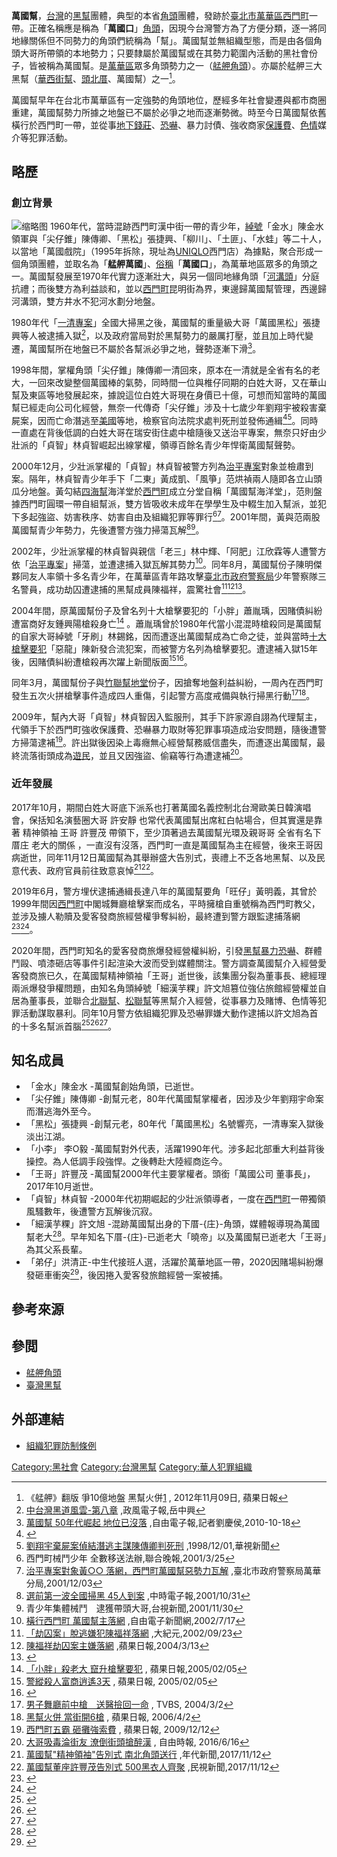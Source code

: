 {{Infobox Criminal organization
| name                = 萬國幫
| image             =  <!--(filename only)-->
| image_size        =  <!--(defaults to 220px)-->
| founded             = 1960年代
| founding location   = 活動於台北市萬華區西門町一帶
| founded by          = 「金水」陳金水
| named_after       = 萬國幫以統合不同幫派名之
| years active        = 1960年代－目前
| territory           = 以台灣台北市萬華區西門町為基地
| ethnic makeup       = 本省為主
| leaders           =   不明
| membership est      = 不及百人
| criminal activities = 圍事、強盜、妨害秩序<br>妨害自由及組織犯罪<br>強索[[西門町|西門町]]商家保護費
| allies              = 萬國幫總堂及其下分堂
| rivals              = 其它利益衝突黑幫
| notable_members   =  
}}

'''萬國幫'''，[[台灣|台灣]]的[[黑幫|黑幫]]團體，典型的本省[[台灣黑社會#角頭型|角頭]]團體，發跡於[[臺北市|臺北市]][[萬華區|萬華區]][[西門町|西門町]]一帶。正確名稱應是稱為「'''萬國口'''」[[角頭|角頭]]，因現今台灣警方為了方便分類，逐一將同地緣關係但不同勢力的角頭們統稱為「幫」。萬國幫並無組織型態，而是由各個角頭大哥所帶領的本地勢力；只要隸屬於萬國幫或在其勢力範圍內活動的黑社會份子，皆被稱為萬國幫。是[[萬華區|萬華區]]眾多角頭勢力之一（[[艋舺角頭|艋舺角頭]]）。亦屬於艋舺三大黑幫（[[華西街幫|華西街幫]]、[[頭北厝|頭北厝]]、萬國幫）之一<ref>《艋舺》翻版 爭10億地盤 黑幫火併[http://www.appledaily.com.tw/appledaily/article/headline/20121109/34630719/] {{Wayback|url=http://www.appledaily.com.tw/appledaily/article/headline/20121109/34630719/ |date=20161120084559 }}, 2012年11月09日, 蘋果日報</ref>。

萬國幫早年在台北市萬華區有一定強勢的角頭地位，歷經多年社會變遷與都市商圈重建，萬國幫勢力所據之地盤已不屬於必爭之地而逐漸勢微。時至今日萬國幫依舊橫行於西門町一帶，並從事[[地下錢莊|地下錢莊]]、[[恐嚇|恐嚇]]、暴力討債、強收商家[[保護費|保護費]]、[[色情|色情]]媒介等犯罪活動。

==略歷==
===創立背景===
[[File:TCPD_Hanzhong_Street_Police_Station_20120714.jpg|缩略图]]
1960年代，當時混跡西門町漢中街一帶的青少年，[[綽號|綽號]]「金水」陳金水領軍與「尖仔錐」陳傳卿、「黑松」張捷興、「柳川」、「土匪」、「水蛙」等二十人，以當地「萬國戲院」（1995年拆除，現址為[[UNIQLO|UNIQLO]]西門店）為據點，聚合形成一個角頭團體，並取名為「'''艋舺萬國'''」、[[俗稱|俗稱]]「'''萬國口'''」，為萬華地區眾多的角頭之一。萬國幫發展至1970年代實力逐漸壯大，與另一個同地緣角頭「[[河溝頭|河溝頭]]」分庭抗禮；而後雙方為利益談和，並以[[西門町|西門町]]昆明街為界，東邊歸萬國幫管理，西邊歸河溝頭，雙方井水不犯河水劃分地盤。

1980年代「[[一清專案|一清專案]]」全國大掃黑之後，萬國幫的重量級大哥「萬國黑松」張捷興等人被逮捕入獄<ref>[http://www.99ch.com.tw/news-detail.asp?doc_id=3259 中台灣黑道風雲-第八章] {{Wayback|url=http://www.99ch.com.tw/news-detail.asp?doc_id=3259 |date=20180116135210 }},政風電子報,岳中興</ref>，以及政府當局對於黑幫勢力的嚴厲打壓，並且加上時代變遷，萬國幫所在地盤已不屬於各幫派必爭之地，聲勢逐漸下滑<ref>[http://www.libertytimes.com.tw/2010/new/oct/18/today-so6-2.htm 萬國幫 50年代崛起 地位已沒落] {{Wayback|url=http://www.libertytimes.com.tw/2010/new/oct/18/today-so6-2.htm |date=20120901002206 }},自由電子報,記者劉慶侯,2010-10-18</ref>。

1998年間，掌權角頭「尖仔錐」陳傳卿一清回來，原本在一清就是全省有名的老大，一回來改變整個萬國棒的氣勢，同時間一位與椎仔同期的白姓大哥，又在華山幫及東區等地發展起來，據說這位白姓大哥現在身價已十億，可想而知當時的萬國幫已經走向公司化經營，無奈一代傳奇「尖仔錐」涉及十七歲少年劉翔宇被殺害棄屍案，因而亡命潛逃至[[美國|美國]]等地，檢察官向法院求處判死刑並發佈通緝<ref>{{cite news|author=屈繼堯、薛松乾|url=http://news.cts.com.tw/cts/general/199809/199809040019269.html|title=劉翔宇證實遭殺害一名嫌犯投案|publisher=華視新聞|date=1998-09-04|accessdate=2020-10-20|archive-date=2021-01-03|archive-url=https://web.archive.org/web/20210103130051/http://news.cts.com.tw/cts/general/199809/199809040019269.html|dead-url=no}}</ref><ref>[http://news.cts.com.tw/cts/general/199812/199812010022151.html 劉翔宇棄屍案偵結潛逃主謀陳傳卿判死刑] {{Wayback|url=http://news.cts.com.tw/cts/general/199812/199812010022151.html |date=20210103130055 }},1998/12/01,華視新聞</ref>。同時一直處在背後低調的白姓大哥在瑞安街住處中槍隨後又送治平專案，無奈只好由少壯派的「貞智」林貞智崛起出線掌權，領導百餘名青少年悍衛萬國幫聲勢。

2000年12月，少壯派掌權的「貞智」林貞智被警方列為[[治平專案|治平專案]]對象並檢肅到案。隔年，林貞智青少年手下「二東」黃成凱、「風箏」范烘禎兩人隨即各立山頭瓜分地盤。黃勾結[[四海幫|四海幫]]海洋堂於[[西門町|西門町]]成立分堂自稱「萬國幫海洋堂」，范則盤據西門町圓環一帶自組幫派，雙方皆吸收未成年在學學生及中輟生加入幫派，並犯下多起強盜、妨害秩序、妨害自由及組織犯罪等罪行<ref>西門町械鬥少年 全數移送法辦,聯合晚報,2001/3/25</ref><ref>[http://tcg2www.taipei.gov.tw/ct.asp?xItem=962155&ctNode=5158&mp=100001 治平專案對象黃○○ 落網，西門町萬國幫惡勢力瓦解] {{Wayback|url=http://tcg2www.taipei.gov.tw/ct.asp?xItem=962155&ctNode=5158&mp=100001 |date=20180116135109 }},臺北市政府警察局萬華分局,2001/12/03</ref>。2001年間，黃與范兩股萬國幫青少年勢力，先後遭警方強力掃蕩瓦解<ref>[http://old.ltn.com.tw/2001/new/oct/31/today-c1.htm 選前第一波全國掃黑 45人到案] {{Wayback|url=http://old.ltn.com.tw/2001/new/oct/31/today-c1.htm |date=20210103130106 }},中時電子報,2001/10/31</ref><ref>青少年集體械鬥　逮獲帶頭大哥,台視新聞,2001/11/30</ref>。

2002年，少壯派掌權的林貞智與親信「老三」林中輝、「阿肥」江欣霖等人遭警方依「[[治平專案|治平專案]]」掃蕩，並遭逮捕入獄瓦解其勢力<ref>[http://www.libertytimes.com.tw/2002/new/jul/17/today-c2.htm 橫行西門町 萬國幫主落網] {{Wayback|url=http://www.libertytimes.com.tw/2002/new/jul/17/today-c2.htm |date=20120410093946 }},自由電子新聞網,2002/7/17</ref>。同年8月，萬國幫份子陳明傑夥同友人率領十多名青少年，在萬華區青年路攻擊[[臺北市政府警察局|臺北市政府警察局]]少年警察隊三名警員，成功劫囚遭逮捕的黑幫成員陳福祥，震驚社會<ref>[http://www.epochtimes.com/b5/2/9/23/n217704.htm 「劫囚案」脫逃嫌犯陳福祥落網] {{Wayback|url=http://www.epochtimes.com/b5/2/9/23/n217704.htm |date=20210103130125 }},大紀元,2002/09/23</ref><ref>[http://www.appledaily.com.tw/appledaily/article/headline/20040313/780437 陳福祥劫囚案主嫌落網] {{Wayback|url=http://www.appledaily.com.tw/appledaily/article/headline/20040313/780437 |date=20160529124258 }},蘋果日報,2004/3/13</ref><ref>{{cite news |author=張文川 |url=https://news.ltn.com.tw/news/society/paper/847586 |title=兇嫌陳福祥 91年北市少年隊劫囚主角 |publisher=自由時報 |date=2015-01-15 |accessdate=2020-10-20 |archive-date=2021-01-03 |archive-url=https://web.archive.org/web/20210103130125/https://news.ltn.com.tw/news/society/paper/847586 |dead-url=no }}</ref>。

2004年間，原萬國幫份子及曾名列十大槍擊要犯的「小胖」蕭胤瑀，因賭債糾紛遭富商好友鍾興陽槍殺身亡<ref>[https://tw.appledaily.com/headline/daily/20050205/21562747 「小胖」殺老大 竄升槍擊要犯] {{Wayback|url=https://tw.appledaily.com/headline/daily/20050205/21562747 |date=20180116135352 }}, 蘋果日報,2005/02/05</ref> 。蕭胤瑀曾於1980年代當小混混時槍殺同是萬國幫的自家大哥綽號「牙刷」林錫銘，因而遭逐出萬國幫成為亡命之徒，並與當時[[十大槍擊要犯|十大槍擊要犯]]「惡龍」陳新發合流犯案，而被警方名列為槍擊要犯。遭逮補入獄15年後，因賭債糾紛遭槍殺再次躍上新聞版面<ref>[https://tw.appledaily.com/headline/daily/20050205/21562728 警縱殺人富商逍遙3天] {{Wayback|url=https://tw.appledaily.com/headline/daily/20050205/21562728 |date=20180116150646 }}, 蘋果日報, 2005/02/05</ref><ref>{{cite news |url=https://tw.nextmgz.com/realtimenews/news/13909320 |title=萬國幫老大 命喪好友槍下 |publisher=蘋果日報 |date=2004-03-11 |accessdate=2020-10-20 |archive-date=2021-01-03 |archive-url=https://web.archive.org/web/20210103130144/https://tw.nextmgz.com/realtimenews/news/13909320 |dead-url=no }}</ref>。

同年3月，萬國幫份子與[[竹聯幫|竹聯幫]][[竹聯幫地堂|地堂]]份子，因搶奪地盤利益糾紛，一周內在西門町發生五次火拼槍擊事件造成四人重傷，引起警方高度戒備與執行掃黑行動<ref>[https://news.tvbs.com.tw/entry/380614 男子舞廳前中槍　送醫撿回一命] {{Wayback|url=https://news.tvbs.com.tw/entry/380614 |date=20210103130148 }}, TVBS, 2004/3/2</ref><ref>[https://tw.appledaily.com/headline/daily/20060402/2510594 黑幫火併 當街開6槍] {{Wayback|url=https://tw.appledaily.com/headline/daily/20060402/2510594 |date=20180116135223 }}, 蘋果日報, 2006/4/2</ref>。

2009年，幫內大哥「貞智」林貞智因入監服刑，其手下許家源自詡為代理幫主，代領手下於西門町強收保護費、恐嚇暴力取財等犯罪事項造成治安問題，隨後遭警方掃蕩逮補<ref>[https://tw.appledaily.com/forum/daily/20091212/32156467 西門町五霸 砸攤強索費] {{Wayback|url=https://tw.appledaily.com/forum/daily/20091212/32156467 |date=20180116145141 }}, 蘋果日報, 2009/12/12</ref>。許出獄後因染上毒癮無心經營幫務威信盡失，而遭逐出萬國幫，最終流落街頭成為[[遊民|遊民]]，並且又因強盜、偷竊等行為遭逮補<ref>[http://news.ltn.com.tw/news/society/paper/1001093 大哥吸毒淪街友 潦倒街頭搶醉漢] {{Wayback|url=http://news.ltn.com.tw/news/society/paper/1001093 |date=20210103130220 }}, 自由時報, 2016/6/16</ref>。

===近年發展===
2017年10月，期間白姓大哥底下派系也打著萬國名義控制北台灣歐美日韓演唱會，保括知名演藝圈大哥 許安靜 也常代表萬國幫出席紅白帖場合，但其實還是靠著 精神領袖 王哥 許豐茂 帶領下，至少頂著過去萬國幫光環及親哥哥 全省有名下厝庄 老大的關係 ，一直沒有沒落，西門町一直是萬國幫為主在經營，後來王哥因病逝世，同年11月12日萬國幫為其舉辦盛大告別式，喪禮上不乏各地黑幫、以及民意代表、政府官員前往致意哀悼<ref>[https://www.youtube.com/watch?v=tULQ5so6ffk 萬國幫"精神領袖"告別式 南北角頭送行] {{Wayback|url=https://www.youtube.com/watch?v=tULQ5so6ffk |date=20210103130248 }},年代新聞,2017/11/12</ref><ref>[https://www.youtube.com/watch?v=i71TaRQkxVE 萬國幫董座許豐茂告別式 500黑衣人齊聚] {{Wayback|url=https://www.youtube.com/watch?v=i71TaRQkxVE |date=20210103130253 }},民視新聞,2017/11/12</ref>。

2019年6月，警方埋伏逮捕通緝長達八年的萬國幫要角「旺仔」黃明義，其曾於1999年間因[[西門町|西門町]]中閣城舞廳槍擊案而成名，平時擁槍自重號稱為西門町教父，並涉及擄人勒贖及愛客發商旅經營權爭奪糾紛，最終遭到警方跟監逮捕落網<ref>{{cite news |url=https://news.ebc.net.tw/news/society/166425 |title=逃亡8年…「西門町教父」萬國幫大老栽了 |publisher=東森新聞 |date=2019-06-08 |accessdate=2020-10-22 |archive-date=2021-01-03 |archive-url=https://web.archive.org/web/20210103130223/https://news.ebc.net.tw/news/society/166425 |dead-url=no }}</ref><ref>{{cite news |url=https://tw.nextmgz.com/realtimenews/news/472246 |title=西門町教父落網幕後 邢泰釗密令抓人 |publisher=壹周刊 |date=2019-06-20 |accessdate=2020-10-22 |archive-date=2021-01-03 |archive-url=https://web.archive.org/web/20210103130222/https://tw.nextmgz.com/realtimenews/news/472246 |dead-url=no }}</ref>。

2020年間，西門町知名的愛客發商旅爆發經營權糾紛，引發[[黑幫|黑幫]][[暴力|暴力]][[恐嚇|恐嚇]]、群體鬥毆、噴漆砸店等事件引起渲染大波而受到媒體關注。警方調查萬國幫介入經營愛客發商旅已久，在萬國幫精神領袖「王哥」逝世後，該集團分裂為董事長、總經理兩派爆發爭權問題，由知名角頭綽號「細漢芋粿」許文旭篡位強佔旅館經營權並自居為董事長，並聯合[[北聯幫|北聯幫]]、[[松聯幫|松聯幫]]等黑幫介入經營，從事暴力及賭博、色情等犯罪活動謀取暴利。同年10月警方依組織犯罪及恐嚇罪嫌大動作逮捕以許文旭為首的十多名幫派首腦<ref>{{cite news |author=王皓宇、劉毓琦 |url=https://www.ftvnews.com.tw/news/detail/2020A13S03M1 |title=萬國幫許文旭搶旅店經營權 教唆小弟夜奔國寶潑漆 |publisher=民視新聞 |date=2020-10-13 |accessdate=2020-10-22 |archive-date=2021-01-03 |archive-url=https://web.archive.org/web/20210103130237/https://www.ftvnews.com.tw/news/detail/2020A13S03M1 |dead-url=no }}</ref><ref>{{cite news |author=徐敏娟、孟國華 |url=https://www.setn.com/News.aspx?NewsID=830157 |title=4幫聯手搶萬華商旅 萬國幫「細漢芋粿」：配合演戲 |publisher=三立新聞 |date=2020-10-13 |accessdate=2020-10-22 |archive-date=2021-01-03 |archive-url=https://web.archive.org/web/20210103130252/https://www.setn.com/News.aspx?NewsID=830157 |dead-url=no }}</ref><ref>{{cite news |author=李隆揆 |url=https://vip.udn.com/vip/story/121163/4933799 |title=知名旅店經營糾紛 扯出地方角頭聯合對抗外省掛 |publisher=聯合報 |date=2020-10-14 |accessdate=2020-10-22 |archive-date=2021-01-03 |archive-url=https://web.archive.org/web/20210103130241/https://vip.udn.com/vip/story/121163/4933799 |dead-url=no }}</ref>。

==知名成員==
*「金水」陳金水 -萬國幫創始角頭，已逝世。
*「尖仔錐」陳傳卿 -創幫元老，80年代萬國幫掌權者，因涉及少年劉翔宇命案而潛逃海外至今。
*「黑松」張捷興 -創幫元老，80年代「萬國黑松」名號響亮，一清專案入獄後淡出江湖。
*「小李」 李O毅 -萬國幫對外代表，活躍1990年代。涉多起北部重大利益背後操控。為人低調手段強悍。之後轉赴大陸經商迄今。
*「王哥」許豐茂 -萬國幫2000年代主要掌權者。頭銜「萬國公司  董事長」，2017年10月逝世。
*「貞智」林貞智 -2000年代初期崛起的少壯派領導者，一度在[[西門町|西門町]]一帶獨領風騷數年，後遭警方瓦解後沉寂。
*「細漢芋粿」許文旭 -混跡萬國幫出身的下厝-{庄}-角頭，媒體報導現為萬國幫老大<ref>{{cite news |url=https://www.youtube.com/watch?v=Dc8G6B5JSR0&t=113s |title=強吞連鎖旅館爆衝突 萬國幫橫行西門町撈金 |publisher=壹電視 |date=2020-10-13 |accessdate=2020-10-22 |archive-date=2021-01-03 |archive-url=https://web.archive.org/web/20210103133253/https://www.youtube.com/watch?v=Dc8G6B5JSR0&t=113s |dead-url=no }}</ref>。早年知名下厝-{庄}-已逝老大「曉帝」以及萬國幫已逝老大「王哥」為其父系長輩。
*「弟仔」洪清正-中生代接班人選，活躍於萬華地區一帶，2020因賭場糾紛爆發砸車衝突<ref>{{cite news |author=王韻筑、江煜文 |url=https://www.youtube.com/watch?v=7rovLd4umAw |title=西門町萬國幫「弟哥」 400萬座車遭5煞伏擊 |publisher=中天新聞|date=2020-03-26 |accessdate=2020-10-22 |archive-date=2021-01-03 |archive-url=https://web.archive.org/web/20210103130340/https://www.youtube.com/watch?v=7rovLd4umAw |dead-url=no }}</ref>，後因捲入愛客發旅館經營一案被捕。

==參考來源==
{{reflist|2}}

==參閲==
*[[艋舺角頭|艋舺角頭]]
*[[臺灣黑幫|臺灣黑幫]]

== 外部連結 ==
*[https://law.moj.gov.tw/LawClass/LawAll.aspx?pcode=C0000013 組織犯罪防制條例] {{Wayback|url=https://law.moj.gov.tw/LawClass/LawAll.aspx?pcode=C0000013 |date=20191014015218 }}{{zh-tw}}

[[Category:黑社會|Category:黑社會]]

[[Category:台灣黑幫|Category:台灣黑幫]]
[[Category:華人犯罪組織|Category:華人犯罪組織]]